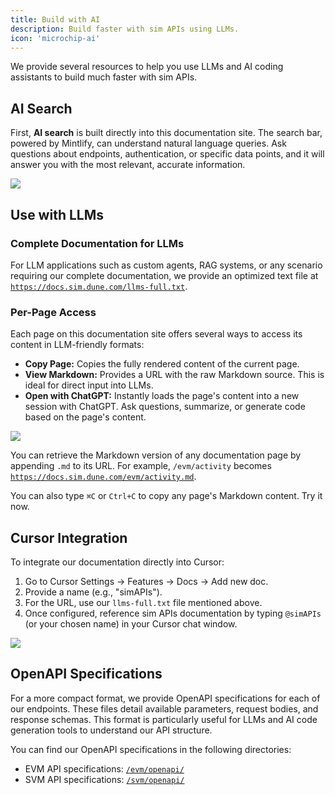 ```yaml
---
title: Build with AI
description: Build faster with sim APIs using LLMs. 
icon: 'microchip-ai'
---
```


We provide several resources to help you use LLMs and AI coding assistants to build much faster with sim APIs.

## AI Search

First, **AI search** is built directly into this documentation site.
The search bar, powered by Mintlify, can understand natural language queries.
Ask questions about endpoints, authentication, or specific data points, and it will answer you with the most relevant, accurate information.

<Frame caption="Type ⌘K or click the search bar to access AI search">
    <img src="/images/mintlify-search.png" />
</Frame>

## Use with LLMs

### Complete Documentation for LLMs

For LLM applications such as custom agents, RAG systems, or any scenario requiring our complete documentation, we provide an optimized text file at [`https://docs.sim.dune.com/llms-full.txt`](https://docs.sim.dune.com/llms-full.txt).

### Per-Page Access

Each page on this documentation site offers several ways to access its content in LLM-friendly formats:

- **Copy Page:** Copies the fully rendered content of the current page.
- **View Markdown:** Provides a URL with the raw Markdown source. This is ideal for direct input into LLMs.
- **Open with ChatGPT:** Instantly loads the page's content into a new session with ChatGPT. Ask questions, summarize, or generate code based on the page's content.

<Frame caption="Copy the page, view raw markdown, or open with ChatGPT">
    <img src="/images/mintlify-open-with-chatgpt.png" />
</Frame>

You can retrieve the Markdown version of any documentation page by appending `.md` to its URL. For example, `/evm/activity` becomes [`https://docs.sim.dune.com/evm/activity.md`](https://docs.sim.dune.com/evm/activity.md).

You can also type `⌘C` or `Ctrl+C` to copy any page's Markdown content.
Try it now.

## Cursor Integration

To integrate our documentation directly into Cursor:

1. Go to Cursor Settings -> Features -> Docs -> Add new doc.
2. Provide a name (e.g., "simAPIs").
3. For the URL, use our `llms-full.txt` file mentioned above.
4. Once configured, reference sim APIs documentation by typing `@simAPIs` (or your chosen name) in your Cursor chat window.

<Frame caption="Add our docs to Cursor to use it in your chats">
    <img src="/images/cursor-add-docs.png" />
</Frame>

## OpenAPI Specifications

For a more compact format, we provide OpenAPI specifications for each of our endpoints. These files detail available parameters, request bodies, and response schemas. This format is particularly useful for LLMs and AI code generation tools to understand our API structure.

You can find our OpenAPI specifications in the following directories:
- EVM API specifications: [`/evm/openapi/`](https://github.com/duneanalytics/sim-docs/tree/main/evm/openapi)
- SVM API specifications: [`/svm/openapi/`](https://github.com/duneanalytics/sim-docs/tree/main/svm/openapi)
